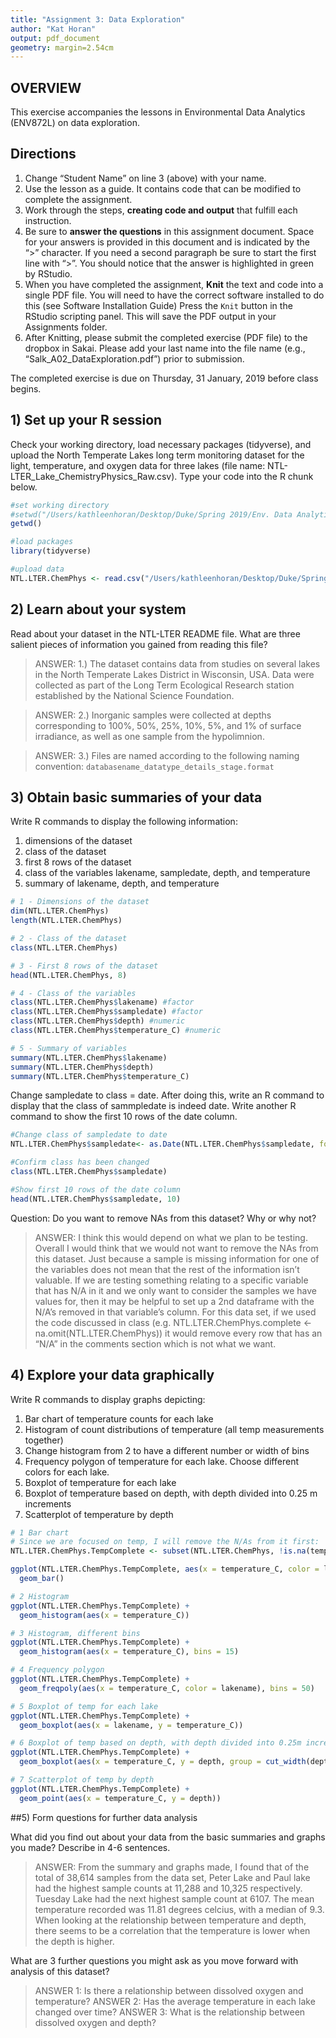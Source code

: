 ```yaml
---
title: "Assignment 3: Data Exploration"
author: "Kat Horan"
output: pdf_document
geometry: margin=2.54cm
---
```


## OVERVIEW

This exercise accompanies the lessons in Environmental Data Analytics (ENV872L) on data exploration. 

## Directions
1. Change "Student Name" on line 3 (above) with your name.
2. Use the lesson as a guide. It contains code that can be modified to complete the assignment.
3. Work through the steps, **creating code and output** that fulfill each instruction.
4. Be sure to **answer the questions** in this assignment document.
Space for your answers is provided in this document and is indicated by the ">" character.
If you need a second paragraph be sure to start the first line with ">".
You should notice that the answer is highlighted in green by RStudio. 
6. When you have completed the assignment, **Knit** the text and code into a single PDF file.
You will need to have the correct software installed to do this (see Software Installation Guide)
Press the `Knit` button in the RStudio scripting panel.
This will save the PDF output in your Assignments folder.
8. After Knitting, please submit the completed exercise (PDF file) to the dropbox in Sakai. Please add your last name into the file name (e.g., "Salk_A02_DataExploration.pdf") prior to submission.

The completed exercise is due on Thursday, 31 January, 2019 before class begins.

## 1) Set up your R session

Check your working directory, load necessary packages (tidyverse), and upload the North Temperate Lakes long term monitoring dataset for the light, temperature, and oxygen data for three lakes (file name: NTL-LTER_Lake_ChemistryPhysics_Raw.csv). Type your code into the R chunk below.

```r
#set working directory
#setwd("/Users/kathleenhoran/Desktop/Duke/Spring 2019/Env. Data Analytics/Env_Data_Analytics")
getwd()

#load packages
library(tidyverse)

#upload data
NTL.LTER.ChemPhys <- read.csv("/Users/kathleenhoran/Desktop/Duke/Spring 2019/Env. Data Analytics/Env_Data_Analytics/Data/Raw/NTL-LTER_Lake_ChemistryPhysics_Raw.csv")
```

## 2) Learn about your system

Read about your dataset in the NTL-LTER README file. What are three salient pieces of information you gained from reading this file?

> ANSWER: 1.) The dataset contains data from studies on several lakes in the North Temperate Lakes District in Wisconsin, USA. Data were collected as part of the Long Term Ecological Research station established by the National Science Foundation.

> ANSWER: 2.) Inorganic samples were collected at depths corresponding to 100%, 50%, 25%, 10%, 5%, and 1% of surface irradiance, as well as one sample from the hypolimnion. 

> ANSWER: 3.) Files are named according to the following naming convention: `databasename_datatype_details_stage.format`

## 3) Obtain basic summaries of your data

Write R commands to display the following information: 

1. dimensions of the dataset
2. class of the dataset
3. first 8 rows of the dataset
4. class of the variables lakename, sampledate, depth, and temperature
5. summary of lakename, depth, and temperature

```r
# 1 - Dimensions of the dataset
dim(NTL.LTER.ChemPhys)
length(NTL.LTER.ChemPhys)

# 2 - Class of the dataset
class(NTL.LTER.ChemPhys)

# 3 - First 8 rows of the dataset
head(NTL.LTER.ChemPhys, 8)

# 4 - Class of the variables
class(NTL.LTER.ChemPhys$lakename) #factor
class(NTL.LTER.ChemPhys$sampledate) #factor
class(NTL.LTER.ChemPhys$depth) #numeric
class(NTL.LTER.ChemPhys$temperature_C) #numeric

# 5 - Summary of variables
summary(NTL.LTER.ChemPhys$lakename)
summary(NTL.LTER.ChemPhys$depth)
summary(NTL.LTER.ChemPhys$temperature_C)

```

Change sampledate to class = date. After doing this, write an R command to display that the class of sammpledate is indeed date. Write another R command to show the first 10 rows of the date column. 

```r
#Change class of sampledate to date
NTL.LTER.ChemPhys$sampledate<- as.Date(NTL.LTER.ChemPhys$sampledate, format = "%m/%d/%y")

#Confirm class has been changed
class(NTL.LTER.ChemPhys$sampledate)

#Show first 10 rows of the date column
head(NTL.LTER.ChemPhys$sampledate, 10)
```

Question: Do you want to remove NAs from this dataset? Why or why not?

> ANSWER: I think this would depend on what we plan to be testing. Overall I would think that we would not want to remove the NAs from this dataset. Just because a sample is missing information for one of the variables does not mean that the rest of the information isn't valuable. If we are testing something relating to a specific variable that has N/A in it and we only want to consider the samples we have values for, then it may be helpful to set up a 2nd dataframe with the N/A's removed in that variable's column. For this data set, if we used the code discussed in class  (e.g. NTL.LTER.ChemPhys.complete <- na.omit(NTL.LTER.ChemPhys)) it would remove every row that has an "N/A" in the comments section which is not what we want.

## 4) Explore your data graphically

Write R commands to display graphs depicting: 

1. Bar chart of temperature counts for each lake
2. Histogram of count distributions of temperature (all temp measurements together)
3. Change histogram from 2 to have a different number or width of bins
4. Frequency polygon of temperature for each lake. Choose different colors for each lake.
5. Boxplot of temperature for each lake
6. Boxplot of temperature based on depth, with depth divided into 0.25 m increments
7. Scatterplot of temperature by depth

```r

# 1 Bar chart
# Since we are focused on temp, I will remove the N/As from it first:
NTL.LTER.ChemPhys.TempComplete <- subset(NTL.LTER.ChemPhys, !is.na(temperature_C))

ggplot(NTL.LTER.ChemPhys.TempComplete, aes(x = temperature_C, color = lakename)) +
  geom_bar()

# 2 Histogram
ggplot(NTL.LTER.ChemPhys.TempComplete) +
  geom_histogram(aes(x = temperature_C))

# 3 Histogram, different bins
ggplot(NTL.LTER.ChemPhys.TempComplete) +
  geom_histogram(aes(x = temperature_C), bins = 15)

# 4 Frequency polygon
ggplot(NTL.LTER.ChemPhys.TempComplete) +
  geom_freqpoly(aes(x = temperature_C, color = lakename), bins = 50) 

# 5 Boxplot of temp for each lake
ggplot(NTL.LTER.ChemPhys.TempComplete) +
  geom_boxplot(aes(x = lakename, y = temperature_C))

# 6 Boxplot of temp based on depth, with depth divided into 0.25m increments
ggplot(NTL.LTER.ChemPhys.TempComplete) +
  geom_boxplot(aes(x = temperature_C, y = depth, group = cut_width(depth, .25)))

# 7 Scatterplot of temp by depth
ggplot(NTL.LTER.ChemPhys.TempComplete) +
  geom_point(aes(x = temperature_C, y = depth))

```
##5) Form questions for further data analysis

What did you find out about your data from the basic summaries and graphs you made? Describe in 4-6 sentences.

> ANSWER: From the summary and graphs made, I found that of the total of 38,614 samples from the data set, Peter Lake and Paul lake had the highest sample counts at 11,288 and 10,325 respectively. Tuesday Lake had the next highest sample count at 6107. The mean temperature recorded was 11.81 degrees celcius, with a median of 9.3. When looking at the relationship between temperature and depth, there seems to be a correlation that the temperature is lower when the depth is higher. 

What are 3 further questions you might ask as you move forward with  analysis of this dataset?

> ANSWER 1: Is there a relationship between dissolved oxygen and temperature?
> ANSWER 2: Has the average temperature in each lake changed over time?
> ANSWER 3: What is the relationship between dissolved oxygen and depth?
